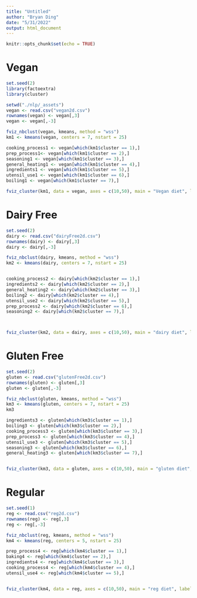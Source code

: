 ```yaml
---
title: "Untitled"
author: "Bryan Ding"
date: "5/31/2022"
output: html_document
---
```


```r
knitr::opts_chunk$set(echo = TRUE)
```

# Vegan

```r
set.seed(2)
library(factoextra)
library(cluster)

setwd("./nlp/_assets")
vegan <- read.csv("vegan2d.csv")
rownames(vegan) <- vegan[,3]
vegan <- vegan[,-3]

fviz_nbclust(vegan, kmeans, method = "wss")
km1 <- kmeans(vegan, centers = 7, nstart = 25)

cooking_process1 <- vegan[which(km1$cluster == 1),]
prep_process1<- vegan[which(km1$cluster == 2),]
seasoning1 <- vegan[which(km1$cluster == 3),]
general_heating1 <- vegan[which(km1$cluster == 4),]
ingredients1 <- vegan[which(km1$cluster == 5),]
utensil_use1 <- vegan[which(km1$cluster == 6),]
boiling1 <- vegan[which(km1$cluster == 7),]

fviz_cluster(km1, data = vegan, axes = c(10,50), main = "Vegan diet", labelsize = 8)
```

# Dairy Free
```r
set.seed(2)
dairy <- read.csv("dairyFree2d.csv")
rownames(dairy) <- dairy[,3]
dairy <- dairy[,-3]

fviz_nbclust(dairy, kmeans, method = "wss")
km2 <- kmeans(dairy, centers = 7, nstart = 25)


cooking_process2 <- dairy[which(km2$cluster == 1),]
ingredients2 <- dairy[which(km2$cluster == 2),]
general_heating2 <- dairy[which(km2$cluster == 3),]
boiling2 <- dairy[which(km2$cluster == 4),]
utensil_use2 <- dairy[which(km2$cluster == 5),]
prep_process2 <- dairy[which(km2$cluster == 6),]
seasoning2 <- dairy[which(km2$cluster == 7),]



fviz_cluster(km2, data = dairy, axes = c(10,50), main = "dairy diet", labelsize = 8)
```

# Gluten Free

```r
set.seed(2)
gluten <- read.csv("glutenFree2d.csv")
rownames(gluten) <- gluten[,3]
gluten <- gluten[,-3]

fviz_nbclust(gluten, kmeans, method = "wss")
km3 <- kmeans(gluten, centers = 7, nstart = 25)
km3

ingredients3 <- gluten[which(km3$cluster == 1),]
boiling3 <- gluten[which(km3$cluster == 2),]
cooking_process3 <- gluten[which(km3$cluster == 3),]
prep_process3 <- gluten[which(km3$cluster == 4),]
utensil_use3 <- gluten[which(km3$cluster == 5),]
seasoning3 <- gluten[which(km3$cluster == 6),]
general_heating3 <- gluten[which(km3$cluster == 7),]


fviz_cluster(km3, data = gluten, axes = c(10,50), main = "gluten diet", labelsize = 8)
```


# Regular
```r
set.seed(1)
reg <- read.csv("reg2d.csv")
rownames(reg) <- reg[,3]
reg <- reg[,-3]

fviz_nbclust(reg, kmeans, method = "wss")
km4 <- kmeans(reg, centers = 5, nstart = 25)

prep_process4 <- reg[which(km4$cluster == 1),]
baking4 <- reg[which(km4$cluster == 2),]
ingredients4 <- reg[which(km4$cluster == 3),]
cooking_process4 <- reg[which(km4$cluster == 4),]
utensil_use4 <- reg[which(km4$cluster == 5),]


fviz_cluster(km4, data = reg, axes = c(10,50), main = "reg diet", labelsize = 8)
```

